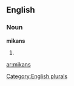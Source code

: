 
==English==

===Noun===
'''mikans'''

# {{plural of|[[mikan]]}}

[[Category:English plurals]]

[[ar:mikans]]